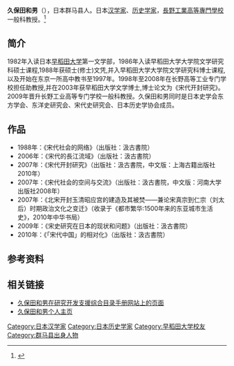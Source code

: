 {{Infobox_Person
|birth_date=1962年9月
|education=[[早稻田大学|早稻田大学]]学士<br>[[早稻田大学|早稻田大学]]硕士<Br>[[早稻田大学|早稻田大学]]文学博士
| past=1988-1997 学校法人駒込学園(中高) 教师<br>1996-1997 早稻田大学文学部 非常勤講師<br>1998-2008　[[長野工業高等專門學校|長野工業高等專門學校]]　助理教授<br>2009-　長野工業高等專門學校　教授
| spouse=久保田熏
}}
'''久保田和男'''（{{Bd|1962年|9月|||Kubota Kazuo}}），日本群马县人。日本[[汉学家|汉学家]]、[[历史学家|历史学家]]，[[長野工業高等專門學校|長野工業高等專門學校]]一般科教授。<ref>{{cite book|title=《宋代开封研究》|author=久保田和男|publisher=上海古籍出版社|isbn=9787532553655|language=zh-hans|year=2010年|page=扉页}}</ref>

== 简介 ==

1982年入读日本[[早稻田大学|早稻田大学]]第一文学部，1986年入读早稻田大学大学院文学研究科硕士课程,1988年获硕士(修士)文凭,并入早稻田大学大学院文学研究科博士课程,以及开始在东京一所高中教书至1997年。1998年至2008年在长野高等工业专门学校担任助教授,并在2003年获早稻田大学文学博士,博士论文为《宋代开封研究》。2009年晋升长野工业高等专门学校一般科教授。久保田和男同时是日本史学会东方学会、东洋史研究会、宋代史研究会、日本历史学协会成员。

== 作品 ==

* 1988年：《宋代社会的网络》（出版社：汲古書院）
* 2006年：《宋代的長江流域》（出版社：汲古書院）
* 2007年：《宋代开封研究》（出版社：汲古書院，中文版：上海古籍出版社2010年）
* 2007年：《宋代社会的空间与交流》（出版社：汲古書院，中文版：河南大学出版社2008年）
* 2007年：《北宋开封玉清昭应宫的建造及其被焚——兼论宋真宗到仁宗（刘太后）时期政治文化之变迁》（收录于《都市繁华:1500年来的东亚城市生活史》，2010年中华书局）
* 2009年：《宋史研究在日本的现状和问题》（出版社：汲古書院）
* 2010年：《「宋代中国」的相对化》（出版社：汲古書院）

== 参考资料 ==
{{Reflist}}

== 相关链接 ==
* [http://jglobal.jst.go.jp/public/20090422/200901033061447923 久保田和男在研究开发支援综合目录手册网站上的页面] {{Wayback|url=http://jglobal.jst.go.jp/public/20090422/200901033061447923 |date=20100428221349 }}
* [http://www2.nagano-nct.ac.jp/~kubotakz/index.html 久保田和男个人主页]{{dead link|date=2017年11月 |bot=InternetArchiveBot |fix-attempted=yes }}

{{DEFAULTSORT:Kubota Kazuo}}
[[Category:日本汉学家|Category:日本汉学家]]
[[Category:日本历史学家|Category:日本历史学家]]
[[Category:早稻田大学校友|Category:早稻田大学校友]]
[[Category:群马县出身人物|Category:群马县出身人物]]